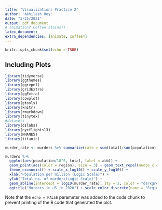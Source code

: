 ```yaml
---
title: "Visualizations Practice 2"
author: "Abhilash Roy"
date: "3/25/2021"
output: pdf_document
# animation? Coffee stains?!
latex_document:
extra_dependencies: [animate, coffee4]
---
```


```r
knitr::opts_chunk$set(echo = TRUE)
```


## Including Plots


```r
library(tidyverse) 
library(ggthemes)
library(ggrepel)
library(gridExtra)
library(ggExtra)
library(cowplot)
library(gtools)
library(knitr)
library(rmarkdown)
library(tinytex)
#datasets
library(dslabs)
library(nycflights13)
library(NHANES)
library(titanic)

murder_rate <- murders %>% summarize(rate = sum(total)/sum(population) * 10^6) %>% pull(rate)

murders %>% 
  ggplot(aes(population/10^6, total, label = abb)) +
  geom_point(aes(color = region), size = 3) + geom_text_repel(nudge_x = 0.075) + 
  theme_economist() + scale_x_log10() + scale_y_log10() + 
  xlab("Population per million (Logic Scale)") +
  ylab("Total no. of murders(Logic Scale)") + 
  geom_abline(intercept = log10(murder_rate), lty = 2, color = "darkgrey") +
  ggtitle("Murders in US in 2020") + scale_color_discrete(name = "Region")

```

Note that the `echo = FALSE` parameter was added to the code chunk to prevent printing of the R code that generated the plot.
